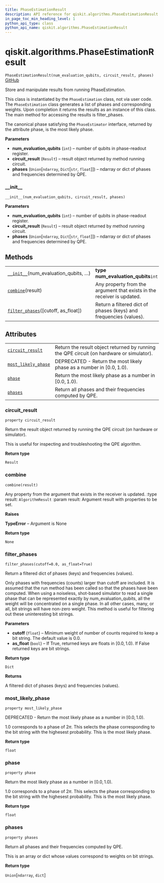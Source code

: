 ```yaml
---
title: PhaseEstimationResult
description: API reference for qiskit.algorithms.PhaseEstimationResult
in_page_toc_min_heading_level: 1
python_api_type: class
python_api_name: qiskit.algorithms.PhaseEstimationResult
---
```


# qiskit.algorithms.PhaseEstimationResult

<span id="qiskit.algorithms.PhaseEstimationResult" />

`PhaseEstimationResult(num_evaluation_qubits, circuit_result, phases)` [GitHub](https://github.com/qiskit/qiskit/tree/stable/0.18/qiskit/algorithms/phase_estimators/phase_estimation_result.py "view source code")

Store and manipulate results from running PhaseEstimation.

This class is instantiated by the `PhaseEstimation` class, not via user code. The `PhaseEstimation` class generates a list of phases and corresponding weights. Upon completion it returns the results as an instance of this class. The main method for accessing the results is filter\_phases.

The canonical phase satisfying the `PhaseEstimator` interface, returned by the attribute phase, is the most likely phase.

**Parameters**

*   **num\_evaluation\_qubits** (`int`) – number of qubits in phase-readout register.
*   **circuit\_result** (`Result`) – result object returned by method running circuit.
*   **phases** (`Union`\[`ndarray`, `Dict`\[`str`, `float`]]) – ndarray or dict of phases and frequencies determined by QPE.

### \_\_init\_\_

<span id="qiskit.algorithms.PhaseEstimationResult.__init__" />

`__init__(num_evaluation_qubits, circuit_result, phases)`

**Parameters**

*   **num\_evaluation\_qubits** (`int`) – number of qubits in phase-readout register.
*   **circuit\_result** (`Result`) – result object returned by method running circuit.
*   **phases** (`Union`\[`ndarray`, `Dict`\[`str`, `float`]]) – ndarray or dict of phases and frequencies determined by QPE.

## Methods

|                                                                                                                                                         |                                                                        |
| ------------------------------------------------------------------------------------------------------------------------------------------------------- | ---------------------------------------------------------------------- |
| [`__init__`](#qiskit.algorithms.PhaseEstimationResult.__init__ "qiskit.algorithms.PhaseEstimationResult.__init__")(num\_evaluation\_qubits, …)          | **type num\_evaluation\_qubits**`int`                                  |
| [`combine`](#qiskit.algorithms.PhaseEstimationResult.combine "qiskit.algorithms.PhaseEstimationResult.combine")(result)                                 | Any property from the argument that exists in the receiver is updated. |
| [`filter_phases`](#qiskit.algorithms.PhaseEstimationResult.filter_phases "qiskit.algorithms.PhaseEstimationResult.filter_phases")(\[cutoff, as\_float]) | Return a filtered dict of phases (keys) and frequencies (values).      |

## Attributes

|                                                                                                                                               |                                                                                          |
| --------------------------------------------------------------------------------------------------------------------------------------------- | ---------------------------------------------------------------------------------------- |
| [`circuit_result`](#qiskit.algorithms.PhaseEstimationResult.circuit_result "qiskit.algorithms.PhaseEstimationResult.circuit_result")          | Return the result object returned by running the QPE circuit (on hardware or simulator). |
| [`most_likely_phase`](#qiskit.algorithms.PhaseEstimationResult.most_likely_phase "qiskit.algorithms.PhaseEstimationResult.most_likely_phase") | DEPRECATED - Return the most likely phase as a number in $[0.0, 1.0)$.                   |
| [`phase`](#qiskit.algorithms.PhaseEstimationResult.phase "qiskit.algorithms.PhaseEstimationResult.phase")                                     | Return the most likely phase as a number in $[0.0, 1.0)$.                                |
| [`phases`](#qiskit.algorithms.PhaseEstimationResult.phases "qiskit.algorithms.PhaseEstimationResult.phases")                                  | Return all phases and their frequencies computed by QPE.                                 |

### circuit\_result

<span id="qiskit.algorithms.PhaseEstimationResult.circuit_result" />

`property circuit_result`

Return the result object returned by running the QPE circuit (on hardware or simulator).

This is useful for inspecting and troubleshooting the QPE algorithm.

**Return type**

`Result`

### combine

<span id="qiskit.algorithms.PhaseEstimationResult.combine" />

`combine(result)`

Any property from the argument that exists in the receiver is updated. :type result: `AlgorithmResult` :param result: Argument result with properties to be set.

**Raises**

**TypeError** – Argument is None

**Return type**

`None`

### filter\_phases

<span id="qiskit.algorithms.PhaseEstimationResult.filter_phases" />

`filter_phases(cutoff=0.0, as_float=True)`

Return a filtered dict of phases (keys) and frequencies (values).

Only phases with frequencies (counts) larger than cutoff are included. It is assumed that the run method has been called so that the phases have been computed. When using a noiseless, shot-based simulator to read a single phase that can be represented exactly by num\_evaluation\_qubits, all the weight will be concentrated on a single phase. In all other cases, many, or all, bit strings will have non-zero weight. This method is useful for filtering out these uninteresting bit strings.

**Parameters**

*   **cutoff** (`float`) – Minimum weight of number of counts required to keep a bit string. The default value is 0.0.
*   **as\_float** (`bool`) – If True, returned keys are floats in $[0.0, 1.0)$. If False returned keys are bit strings.

**Return type**

`Dict`

**Returns**

A filtered dict of phases (keys) and frequencies (values).

### most\_likely\_phase

<span id="qiskit.algorithms.PhaseEstimationResult.most_likely_phase" />

`property most_likely_phase`

DEPRECATED - Return the most likely phase as a number in $[0.0, 1.0)$.

1.0 corresponds to a phase of $2\pi$. This selects the phase corresponding to the bit string with the highesest probability. This is the most likely phase.

**Return type**

`float`

### phase

<span id="qiskit.algorithms.PhaseEstimationResult.phase" />

`property phase`

Return the most likely phase as a number in $[0.0, 1.0)$.

1.0 corresponds to a phase of $2\pi$. This selects the phase corresponding to the bit string with the highesest probability. This is the most likely phase.

**Return type**

`float`

### phases

<span id="qiskit.algorithms.PhaseEstimationResult.phases" />

`property phases`

Return all phases and their frequencies computed by QPE.

This is an array or dict whose values correspond to weights on bit strings.

**Return type**

`Union`\[`ndarray`, `dict`]

